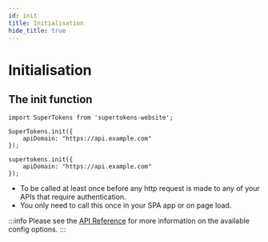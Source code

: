 ```yaml
---
id: init
title: Initialisation
hide_title: true
---
```



# Initialisation

## The init function

<NpmOrScriptTabs>
<TabItem value="npm">

```tsx
import SuperTokens from 'supertokens-website';

SuperTokens.init({
    apiDomain: "https://api.example.com"
});
```

</TabItem>
<TabItem value="script">

```tsx
supertokens.init({
    apiDomain: "https://api.example.com"
});
```

</TabItem>
</NpmOrScriptTabs>

- To be called at least once before any http request is made to any of your APIs that require authentication.
- You only need to call this once in your SPA app or on page load.

:::info
Please see the [API Reference](../api-reference) for more information on the available config options.
:::